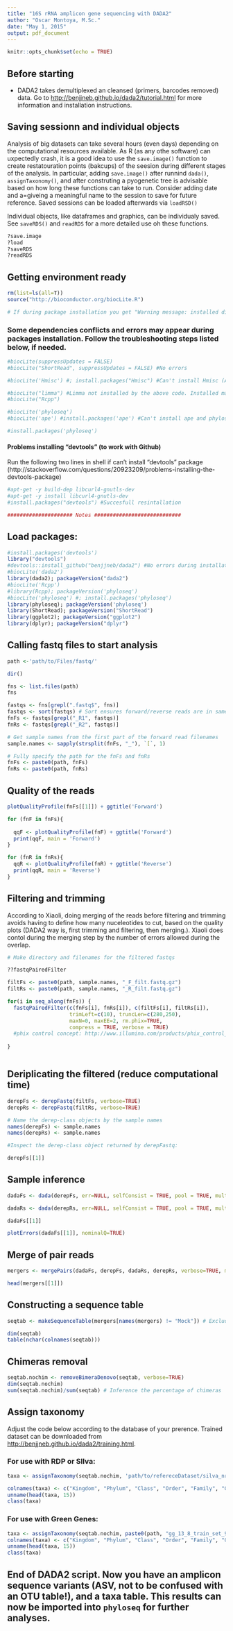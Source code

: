 ```yaml
---
title: "16S rRNA amplicon gene sequencing with DADA2"
author: "Oscar Montoya, M.Sc."
date: "May 1, 2015"
output: pdf_document
---
```


```r
knitr::opts_chunk$set(echo = TRUE)
```

## Before starting 

* DADA2 takes demultiplexed an cleansed (primers, barcodes removed) data. Go to <http://benjjneb.github.io/dada2/tutorial.html> for more information and installation instructions.


## Saving sessionn and individual objects

Analysis of big datasets can take several hours (even days) depending on the computational resources available. As R (as any othe software) can uxpectedly crash, it is a good idea to use the `save.image()` function to create restatouration points (bakcups) of the seesion during different stages of the analysis. In particular, adding `save.image()` after runnind `dada()`, `assignTaxonomy()`, and after construting a pyogenetic tree is advisable based on how long these functions can take to run. Consider adding date and a=giveing a meaningful name to the session to save for future reference. Saved sessions can be loaded afterwards via `loadRSD()`

Individual objects, like dataframes and graphics, can be individualy saved. See `saveRDS()` and `readRDS` for a more detailed use oh these functions. 

```r
?save.image
?load
?saveRDS
?readRDS
```

## Getting environment ready

```r
rm(list=ls(all=T))
source("http://bioconductor.org/biocLite.R")

# If during package installation you get "Warning message: installed directory not writable, cannot update packages", run R as sudo and then biocLite("BiocUpgrade")
```

### Some dependencies conflicts and errors may appear during packages installation. Follow the troubleshooting steps listed below, if needed.
```r

#biocLite(suppressUpdates = FALSE)
#biocLite("ShortRead", suppressUpdates = FALSE) #No errors

#biocLite('Hmisc') #; install.packages("Hmisc") #Can't install Hmisc (April 5, 2016)

#biocLite("limma") #Limma not installed by the above code. Installed manueally, was succesful 
#biocLite("Rcpp")

#biocLite('phyloseq')
#biocLite('ape') #install.packages('ape') #Can't install ape and phyloseq requires it

#install.packages('phyloseq')
```

#### Problems installing "devtools" (to work with Github)

Run the following two lines in shell if can't install "devtools" package (http://stackoverflow.com/questions/20923209/problems-installing-the-devtools-package)
```r
#apt-get -y build-dep libcurl4-gnutls-dev
#apt-get -y install libcurl4-gnutls-dev
#install.packages("devtools") #Succesfull resintallation

##################### Notes ############################
```


## Load packages:

```r
#install.packages('devtools')
library("devtools")
#devtools::install_github("benjjneb/dada2") #No errors during installation
#biocLite('dada2')
library(dada2); packageVersion("dada2")
#biocLite('Rcpp')
#library(Rcpp); packageVersion('phyloseq')
#biocLite('phyloseq') #; install.packages('phyloseq')
library(phyloseq); packageVersion('phyloseq')
library(ShortRead); packageVersion("ShortRead")
library(ggplot2); packageVersion("ggplot2")
library(dplyr); packageVersion("dplyr")

```


## Calling fastq files to start analysis
```r

path <-'path/to/Files/fastq/'

dir()

fns <- list.files(path)
fns

fastqs <- fns[grepl(".fastq$", fns)]
fastqs <- sort(fastqs) # Sort ensures forward/reverse reads are in same order
fnFs <- fastqs[grepl("_R1", fastqs)]
fnRs <- fastqs[grepl("_R2", fastqs)]

# Get sample names from the first part of the forward read filenames
sample.names <- sapply(strsplit(fnFs, "_"), `[`, 1)

# Fully specify the path for the fnFs and fnRs
fnFs <- paste0(path, fnFs)
fnRs <- paste0(path, fnRs)
```

## Quality of the reads
```r

plotQualityProfile(fnFs[[1]]) + ggtitle('Forward')

for (fnF in fnFs){
 
  qqF <- plotQualityProfile(fnF) + ggtitle('Forward')
  print(qqF, main = 'Forward')
}

for (fnR in fnRs){
  qqR <- plotQualityProfile(fnR) + ggtitle('Reverse')
  print(qqR, main = 'Reverse')
}


```


## Filtering and trimming
According to Xiaoli, doing merging of the reads before filtering and trimming avoids having to define how many nuceleotides to cut, based on the quality plots (DADA2 way is, first trimming and filtering, then merging.). Xiaoli does contol during the merging step by the number of errors allowed during the overlap. 

```r

# Make directory and filenames for the filtered fastqs

??fastqPairedFilter

filtFs <- paste0(path, sample.names, "_F_filt.fastq.gz")
filtRs <- paste0(path, sample.names, "_R_filt.fastq.gz")

for(i in seq_along(fnFs)) {
  fastqPairedFilter(c(fnFs[i], fnRs[i]), c(filtFs[i], filtRs[i]),
                    trimLeft=c(10), truncLen=c(280,250), 
                    maxN=0, maxEE=2, rm.phix=TRUE, 
                    compress = TRUE, verbose = TRUE) 
  #phix control concept: http://www.illumina.com/products/phix_control_v3.html
                    
}



```

## Deriplicating the filtered (reduce computational time)
```r

derepFs <- derepFastq(filtFs, verbose=TRUE)
derepRs <- derepFastq(filtRs, verbose=TRUE)

# Name the derep-class objects by the sample names
names(derepFs) <- sample.names
names(derepRs) <- sample.names

#Inspect the derep-class object returned by derepFastq:

derepFs[[1]] 

```


## Sample inference
```r

dadaFs <- dada(derepFs, err=NULL, selfConsist = TRUE, pool = TRUE, multithread = TRUE) #err=inflateErr(tperr1,3)

dadaRs <- dada(derepRs, err=NULL, selfConsist = TRUE, pool = TRUE, multithread = TRUE) #err=inflateErr(tperr1,3)

dadaFs[[1]]

plotErrors(dadaFs[[1]], nominalQ=TRUE)

```

## Merge of pair reads

```r

mergers <- mergePairs(dadaFs, derepFs, dadaRs, derepRs, verbose=TRUE, minOverlap = 20)

head(mergers[[1]])
```

## Constructing a sequence table

```r

seqtab <- makeSequenceTable(mergers[names(mergers) != "Mock"]) # Exclude the mock community (if yo have one)

dim(seqtab)
table(nchar(colnames(seqtab)))

```

## Chimeras removal

```r

seqtab.nochim <- removeBimeraDenovo(seqtab, verbose=TRUE)
dim(seqtab.nochim)
sum(seqtab.nochim)/sum(seqtab) # Inference the percentage of chimeras

```

## Assign taxonomy

Adjust the code below according to the database of your prerence. Trained dataset can be downloaded from <http://benjjneb.github.io/dada2/training.html>.

### For use with RDP or SIlva: 
```r


taxa <- assignTaxonomy(seqtab.nochim, 'path/to/refereceDataset/silva_nr_vXXX_train_set.fa.gz') # or rdp_train_set_14.fa.gz

colnames(taxa) <- c("Kingdom", "Phylum", "Class", "Order", "Family", "Genus")
unname(head(taxa, 15))
class(taxa)

```

### For use with Green Genes:
```r

taxa <- assignTaxonomy(seqtab.nochim, paste0(path, "gg_13_8_train_set_97.fa.gz"))
colnames(taxa) <- c("Kingdom", "Phylum", "Class", "Order", "Family", "Genus", "Species")
unname(head(taxa, 15))
class(taxa)


```

## End of DADA2 script. Now you have an amplicon sequence variants (ASV, not to be confused with an OTU table!), and a taxa table. This results can now be imported into `phyloseq` for further analyses.
